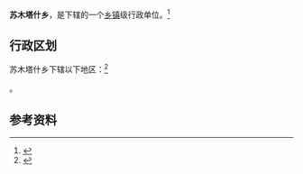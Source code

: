 {{中国乡级行政区|65/30/23/202/000}}

'''苏木塔什乡'''，是{{PRC admin/fullname|65/30/23/202/000|3}}下辖的一个[[乡镇|乡镇]]级行政单位。<ref>{{PRC admin/ref sgc|{{PRC admin/parent|65/30/23/202/000}}}}</ref>

== 行政区划 ==

苏木塔什乡下辖以下地区：<ref>{{PRC admin/ref sgc|65/30/23/202/000}}</ref>

{{PRC admin/children|65/30/23/202/000}}。

== 参考资料 ==

{{reflist}}

{{行政区划小作品}}
{{PRC admin/navcat|65/30/23/202/000}}